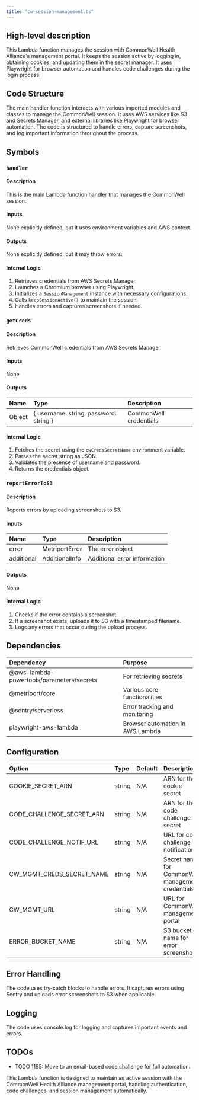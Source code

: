```yaml
---
title: "cw-session-management.ts"
---
```


## High-level description
This Lambda function manages the session with CommonWell Health Alliance's management portal. It keeps the session active by logging in, obtaining cookies, and updating them in the secret manager. It uses Playwright for browser automation and handles code challenges during the login process.

## Code Structure
The main handler function interacts with various imported modules and classes to manage the CommonWell session. It uses AWS services like S3 and Secrets Manager, and external libraries like Playwright for browser automation. The code is structured to handle errors, capture screenshots, and log important information throughout the process.

## Symbols

### `handler`
#### Description
This is the main Lambda function handler that manages the CommonWell session.

#### Inputs
None explicitly defined, but it uses environment variables and AWS context.

#### Outputs
None explicitly defined, but it may throw errors.

#### Internal Logic
1. Retrieves credentials from AWS Secrets Manager.
2. Launches a Chromium browser using Playwright.
3. Initializes a `SessionManagement` instance with necessary configurations.
4. Calls `keepSessionActive()` to maintain the session.
5. Handles errors and captures screenshots if needed.

### `getCreds`
#### Description
Retrieves CommonWell credentials from AWS Secrets Manager.

#### Inputs
None

#### Outputs
| Name | Type | Description |
|:-----|:-----|:------------|
| Object | { username: string, password: string } | CommonWell credentials |

#### Internal Logic
1. Fetches the secret using the `cwCredsSecretName` environment variable.
2. Parses the secret string as JSON.
3. Validates the presence of username and password.
4. Returns the credentials object.

### `reportErrorToS3`
#### Description
Reports errors by uploading screenshots to S3.

#### Inputs
| Name | Type | Description |
|:-----|:-----|:------------|
| error | MetriportError | The error object |
| additional | AdditionalInfo | Additional error information |

#### Outputs
None

#### Internal Logic
1. Checks if the error contains a screenshot.
2. If a screenshot exists, uploads it to S3 with a timestamped filename.
3. Logs any errors that occur during the upload process.

## Dependencies
| Dependency | Purpose |
|:-----------|:--------|
| @aws-lambda-powertools/parameters/secrets | For retrieving secrets |
| @metriport/core | Various core functionalities |
| @sentry/serverless | Error tracking and monitoring |
| playwright-aws-lambda | Browser automation in AWS Lambda |

## Configuration
| Option | Type | Default | Description |
|:-------|:-----|:--------|:------------|
| COOKIE_SECRET_ARN | string | N/A | ARN for the cookie secret |
| CODE_CHALLENGE_SECRET_ARN | string | N/A | ARN for the code challenge secret |
| CODE_CHALLENGE_NOTIF_URL | string | N/A | URL for code challenge notifications |
| CW_MGMT_CREDS_SECRET_NAME | string | N/A | Secret name for CommonWell management credentials |
| CW_MGMT_URL | string | N/A | URL for CommonWell management portal |
| ERROR_BUCKET_NAME | string | N/A | S3 bucket name for error screenshots |

## Error Handling
The code uses try-catch blocks to handle errors. It captures errors using Sentry and uploads error screenshots to S3 when applicable.

## Logging
The code uses console.log for logging and captures important events and errors.

## TODOs
- TODO 1195: Move to an email-based code challenge for full automation.

This Lambda function is designed to maintain an active session with the CommonWell Health Alliance management portal, handling authentication, code challenges, and session management automatically.